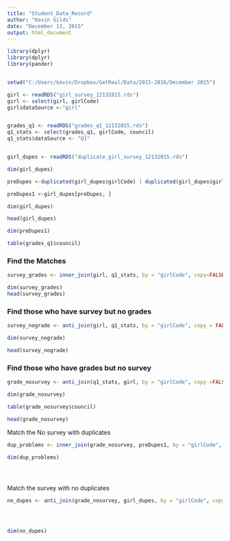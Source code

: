 ```yaml
---
title: "Student_Data_Record"
author: "Kevin Gilds"
date: "December 13, 2015"
output: html_document
---
```



```r
library(dplyr)
library(dplyr)
library(pander)


setwd("C:/Users/kevin/Dropbox/GetReal/Data/2015-2016/December 2015")

girl <- readRDS("girl_survey_12132015.rds")
girl <- select(girl, girlCode)
girl$dataSource <-"girl"


grades_q1 <- readRDS("grades_q1_12132015.rds")
q1_stats <- select(grades_q1, girlCode, council)
q1_stats$dataSource <- "Q1"


girl_dupes <- readRDS("duplicate_girl_survey_12132015.rds")

dim(girl_dupes)

preDupes <-duplicated(girl_dupes$girlCode) | duplicated(girl_dupes$girlCode, fromLast=TRUE)

preDupes1 <-girl_dupes[preDupes, ]

dim(girl_dupes)

head(girl_dupes)

dim(preDupes1)

table(grades_q1$council)


```

### Find the Matches

```r

survey_grades <- inner_join(girl, q1_stats, by = "girlCode", copy=FALSE)

dim(survey_grades)
head(survey_grades)

```

### Find those who have survey but no grades
```r

survey_nograde <- anti_join(girl, q1_stats, by = "girlCode", copy = FALSE)

dim(survey_nograde)

head(survey_nograde)


```

### Find those who have grades but no survey

```r
grade_nosurvey <- anti_join(q1_stats, girl, by = "girlCode", copy =FALSE)

dim(grade_nosurvey)

table(grade_nosurvey$council)

head(grade_nosurvey)

```

Match the No survey with duplicates

```r

dup_problems <- inner_join(grade_nosurvey, preDupes1, by = "girlCode", copy = FALSE)

dim(dup_problems)





```

Match the survey with no duplicates
```r

no_dupes <- anti_join(grade_nosurvey, girl_dupes, by = "girlCode", copy =FALSE)




dim(no_dupes)
```
